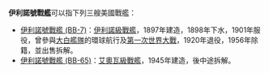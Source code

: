 {{noteTA
|G1=Military
|G2=Shipname
}}
'''伊利諾號戰艦'''可以指下列三艘美國戰艦：

* [[伊利諾號戰艦_(BB-7)|伊利諾號戰艦 (BB-7)]]：[[伊利諾級戰艦|伊利諾級戰艦]]，1897年建造，1898年下水，1901年服役，曾參與[[大白艦隊|大白艦隊]]的環球航行及[[第一次世界大戰|第一次世界大戰]]，1920年退役，1956年除籍，並出售拆解。
* [[伊利諾號戰艦_(BB-65)|伊利諾號戰艦 (BB-65)]]：[[艾奧瓦級戰艦|艾奧瓦級戰艦]]，1945年建造，後中途拆解。

{{disambig|Cat=武器消歧義}}